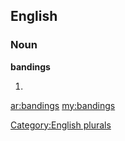==English==

===Noun===
'''bandings'''

# {{plural of|[[banding]]}}

[[Category:English plurals]]

[[ar:bandings]]
[[my:bandings]]